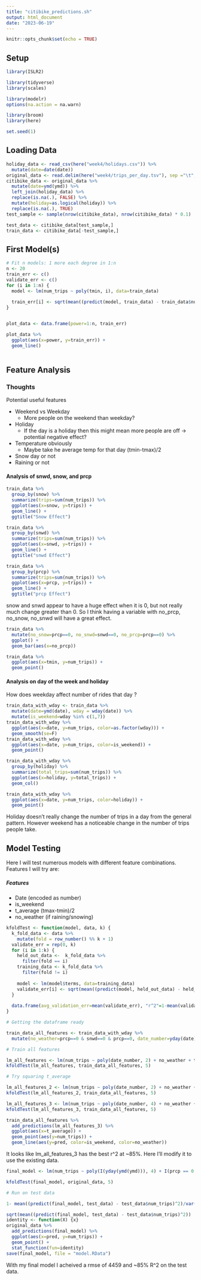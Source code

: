 ```yaml
---
title: "citibike_predictions.sh"
output: html_document
date: "2023-06-19"
---
```


```r
knitr::opts_chunk$set(echo = TRUE)
```

## Setup


```r
library(ISLR2)

library(tidyverse)
library(scales)

library(modelr)
options(na.action = na.warn)

library(broom)
library(here)

set.seed(1)
```

## Loading Data

```r
holiday_data <- read_csv(here("week4/holidays.csv")) %>%
  mutate(date=date(date))
original_data <- read.delim(here("week4/trips_per_day.tsv"), sep ="\t", header=TRUE)
citibike_data <- original_data %>%
  mutate(date=ymd(ymd)) %>% 
  left_join(holiday_data) %>% 
  replace(is.na(.), FALSE) %>% 
  mutate(holiday=as.logical(holiday)) %>% 
  replace(is.na(.), TRUE)
test_sample <- sample(nrow(citibike_data), nrow(citibike_data) * 0.1)

test_data <- citibike_data[test_sample,]
train_data <- citibike_data[-test_sample,]
```

## First Model(s)

```r

# Fit n models: 1 more each degree in 1:n
n <- 20
train_err <- c()
validate_err <- c()
for (i in 1:n) {
  model <- lm(num_trips ~ poly(tmin, i), data=train_data)
  
  train_err[i] <- sqrt(mean((predict(model, train_data) - train_data$num_trips)^2))
}


plot_data <- data.frame(power=1:n, train_err)

plot_data %>% 
  ggplot(aes(x=power, y=train_err)) +
  geom_line()
  

```

## Feature Analysis

### Thoughts

Potential useful features

- Weekend vs Weekday
  - More people on the weekend than weekday?
- Holiday
  - If the day is a holiday then this might mean more people are off -> potential negative effect?
- Temperature obviously
  - Maybe take he average temp for that day (tmin-tmax)/2
- Snow day or not
- Raining or not

#### Analysis of snwd, snow, and prcp

```r
train_data %>% 
  group_by(snow) %>% 
  summarize(trips=sum(num_trips)) %>% 
  ggplot(aes(x=snow, y=trips)) +
  geom_line() +
  ggtitle("Snow Effect")

train_data %>% 
  group_by(snwd) %>% 
  summarize(trips=sum(num_trips)) %>% 
  ggplot(aes(x=snwd, y=trips)) +
  geom_line() +
  ggtitle("snwd Effect")

train_data %>% 
  group_by(prcp) %>% 
  summarize(trips=sum(num_trips)) %>% 
  ggplot(aes(x=prcp, y=trips)) +
  geom_line() +
  ggtitle("prcp Effect")


```
snow and snwd appear to have a huge effect when it is 0, but not really much change greater than 0. So I think having a variable with no_prcp, no_snow, no_snwd will have a great effect.

```r
train_data %>% 
  mutate(no_snow=prcp==0, no_snwd=snwd==0, no_prcp=prcp==0) %>% 
  ggplot() +
  geom_bar(aes(x=no_prcp))

train_data %>% 
  ggplot(aes(x=tmin, y=num_trips)) +
  geom_point()
```

#### Analysis on day of the week and holiday

How does weekday affect number of rides that day ?

```r

train_data_with_wday <- train_data %>% 
  mutate(date=ymd(date), wday = wday(date)) %>% 
  mutate(is_weekend=wday %in% c(1,7))
train_data_with_wday %>% 
  ggplot(aes(x=date, y=num_trips, color=as.factor(wday))) +
  geom_smooth(se=F)
train_data_with_wday %>% 
  ggplot(aes(x=date, y=num_trips, color=is_weekend)) +
  geom_point()

train_data_with_wday %>% 
  group_by(holiday) %>% 
  summarize(total_trips=sum(num_trips)) %>% 
  ggplot(aes(x=holiday, y=total_trips)) +
  geom_col()

train_data_with_wday %>% 
  ggplot(aes(x=date, y=num_trips, color=holiday)) +
  geom_point()
```
Holiday doesn't really change the number of trips in a day from the general pattern.
However weekend has a noticeable change in the number of trips people take. 

## Model Testing

Here I will test numerous models with different feature combinations. Features I will try are:

##### Features

- Date (encoded as number)
- is_weekend
- t_average (tmax-tmin)/2
- no_weather (if raining/snowing)

```r

kfoldTest <- function(model, data, k) {
  k_fold_data <- data %>% 
    mutate(fold = row_number() %% k + 1)
  validate_err = rep(0, k)
  for (i in 1:k) {
    held_out_data <-  k_fold_data %>% 
      filter(fold == i)
    training_data <- k_fold_data %>% 
      filter(fold != i)
    
    model <- lm(model$terms, data=training_data)
    validate_err[i] <- sqrt(mean((predict(model, held_out_data) - held_out_data$num_trips)^2))
  }
  
  data.frame(avg_validation_err=mean(validate_err), "r^2"=1-mean(validate_err)^2/var(held_out_data$num_trips))
}

# Getting the dataframe ready

train_data_all_features <- train_data_with_wday %>% 
  mutate(no_weather=prcp==0 & snwd==0 & prcp==0, date_number=yday(date), t_average=(tmin+tmax)/2)

# Train all features

lm_all_features <- lm(num_trips ~ poly(date_number, 2) + no_weather + t_average + is_weekend, data = train_data_all_features)
kfoldTest(lm_all_features, train_data_all_features, 5)

# Try squaring t_average

lm_all_features_2 <- lm(num_trips ~ poly(date_number, 2) + no_weather + poly(t_average, 2) + is_weekend, data = train_data_all_features)
kfoldTest(lm_all_features_2, train_data_all_features, 5)

lm_all_features_3 <- lm(num_trips ~ poly(date_number, 4) + no_weather + poly(t_average, 4) + is_weekend, data=train_data_all_features)
kfoldTest(lm_all_features_3, train_data_all_features, 5)

train_data_all_features %>% 
  add_predictions(lm_all_features_3) %>% 
  ggplot(aes(x=t_average)) +
  geom_point(aes(y=num_trips)) +
  geom_line(aes(y=pred, color=is_weekend, color=no_weather))

```
It looks like lm_all_features_3 has the best r^2 at ~85%. Here I'll modify it to use the existing data.

```r

final_model <- lm(num_trips ~ poly(I(yday(ymd(ymd))), 4) + I(prcp == 0 & snow == 0 & snwd == 0) + poly(I((tmax+tmin)/2) ,4) + I(wday(ymd(ymd)) %in% c(1,7)), data=original_data)

kfoldTest(final_model, original_data, 5)

# Run on test data

1- mean((predict(final_model, test_data) - test_data$num_trips)^2)/var(test_data$num_trips)

sqrt(mean((predict(final_model, test_data) - test_data$num_trips)^2))
identity <- function(X) {x}
original_data %>% 
  add_predictions(final_model) %>% 
  ggplot(aes(x=pred, y=num_trips)) +
  geom_point() +
  stat_function(fun=identity)
save(final_model, file = "model.RData")
```

With my final model I acheived a rmse of 4459 and ~85% R^2 on the test data.

